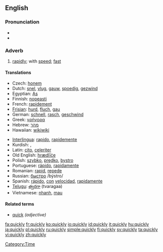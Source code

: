==English==

{{rank|step|turning|village|813|quickly|lie|supposed|original}}

===Pronunciation===
*{{IPA|/ˈkwɪkli/}}
*{{audio|en-us-quickly.ogg|Audio (US)}}

===Adverb===
{{en-adv}}

# [[rapidly]]; with [[speed]]; [[fast]]

====Translations====
{{top}}
*Czech: [[honem]]
*Dutch: [[snel]], [[vlug]], [[gauw]], [[spoedig]], [[gezwind]]
*Egyptian: [[As]]
*Finnish: [[nopeasti]]
*French: [[rapidement]]
*[[Frisian]]: [[hurd]], [[fluch]], [[gau]]
*German: [[schnell]], [[rasch]], [[geschwind]]
*Greek: [[γρήγορα]]
*Hebrew: [[מהר]]
*Hawaiian: [[wikiwiki]]
{{mid}}
*[[Interlingua]]: [[rapido]], [[rapidemente]]
*Kurdish: {{KUchar|[[به‌هه‌ڵه‌داوان]]}}, {{KUchar|[[به‌ په‌له‌وه‌]]}}
*Latin: [[cito]], [[celeriter]]
*Old English: [[hrædlice|hrædlīċe]]
*Polish: [[szybko]], [[prędko]], [[bystro]]
*Portuguese: [[rápido]], [[rapidamente]]
*Romanian: [[rapid]], [[repede]]
*Russian: [[быстро]] /býstro/
*Spanish: [[rápido]], [[con]] [[velocidad]], [[rapidamente]]
*[[Telugu]]: [[త్వరగా]] (tvaragaa)
*Vietnamese: [[nhanh]], [[mau#Vietnamese|mau]]
{{bottom}}

====Related terms====
*[[quick]] ''(adjective)''

[[Category:Time]]

[[fa:quickly]]
[[fr:quickly]]
[[ko:quickly]]
[[io:quickly]]
[[id:quickly]]
[[it:quickly]]
[[hu:quickly]]
[[ja:quickly]]
[[pl:quickly]]
[[ru:quickly]]
[[simple:quickly]]
[[fi:quickly]]
[[sv:quickly]]
[[ta:quickly]]
[[vi:quickly]]
[[zh:quickly]]